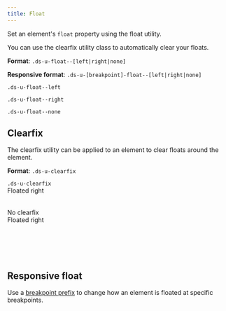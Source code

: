 ```yaml
---
title: Float
---
```


Set an element's `float` property using the float utility.

You can use the clearfix utility class to automatically clear your floats.

**Format**: `.ds-u-float--[left|right|none]`

**Responsive format**: `.ds-u-[breakpoint]-float--[left|right|none]`

<EmbeddedExample>
    <section class="example--wrapper">
        <div class="ds-u-clearfix ds-u-padding--1 ds-u-border--1 ds-u-margin-bottom--2">
            <p class="ds-u-float--left utility-example ds-u-padding--1">
            <code>.ds-u-float--left</code>
            </p>
        </div>
        <div class="ds-u-clearfix ds-u-padding--1 ds-u-border--1 ds-u-margin-bottom--2">
            <p class="ds-u-float--right utility-example ds-u-padding--1">
            <code>.ds-u-float--right</code>
            </p>
        </div>
        <div class="ds-u-clearfix ds-u-padding--1 ds-u-border--1 ds-u-margin-bottom--2">
            <p class="ds-u-float--none utility-example ds-u-padding--1">
            <code>.ds-u-float--none</code>
            </p>
        </div>
    </section>
</EmbeddedExample>

## Clearfix

The clearfix utility can be applied to an element to clear floats around the element.

**Format**: `.ds-u-clearfix`

<EmbeddedExample>
    <section style="height: 175px">
        <div class="ds-u-clearfix utility-example ds-u-padding--1">
            <code>.ds-u-clearfix</code>
            <div
                class="ds-u-float--right ds-u-fill--white ds-u-padding--1 ds-u-border--1"
                style="height: 50px"
            >
                Floated right
            </div>
        </div>
        <div class="utility-example ds-u-padding--1">
            <span>No clearfix</span>
            <div
                class="ds-u-float--right ds-u-fill--white ds-u-padding--1 ds-u-border--1"
                style="height: 50px"
            >
                Floated right
            </div>
        </div>
    </section>
</EmbeddedExample>

## Responsive float

Use a [breakpoint prefix](/guidelines/responsive-design) to change how an element is floated at specific breakpoints.

<ResponsiveExample storyId='utilities-float--float' title="Responsive float example" />
